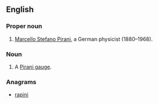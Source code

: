 ==English==

===Proper noun===
{{head|en}}
# [[w:Marcello Pirani|Marcello Stefano Pirani]], a German physicist (1880–1968).

===Noun===
{{en-noun}}

# {{context|physics|chemistry|lang=en}} A [[Pirani gauge]].

===Anagrams===
* [[rapini#English|rapini]]
